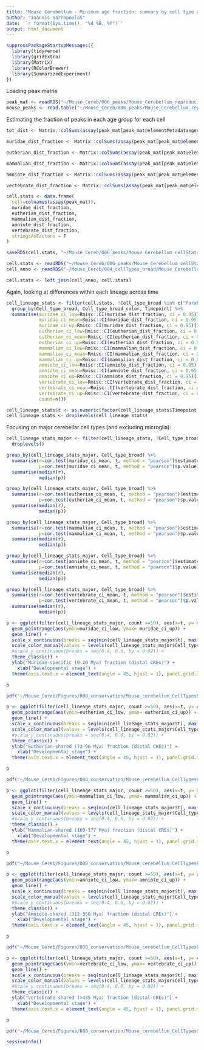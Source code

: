 ```yaml
---
title: "Mouse Cerebellum - Minimum age fraction: summary by cell type and timepoint"
author: "Ioannis Sarropoulos"
date: '`r format(Sys.time(), "%d %B, %Y")`'
output: html_document
---
```


```r
suppressPackageStartupMessages({
  library(tidyverse)
  library(gridExtra)
  library(Matrix)
  library(RColorBrewer)
  library(SummarizedExperiment)
})
```

Loading peak matrix

```r
peak_mat <- readRDS("~/Mouse_Cereb/006_peaks/Mouse_Cerebellum_reproducible_peak_matrix_SE_withInfo_robustPeaks.rds")
mouse_peaks <- read.table("~/Mouse_Cereb/006_peaks/Mouse_Cerebellum_reproducible_peaks_summary.txt", header = T, sep = "\t", stringsAsFactors = F)
```

Estimating the fraction of peaks in each age group for each cell

```r
tot_dist <- Matrix::colSums(assay(peak_mat[peak_mat@elementMetadata$genomic_class_broad %in% c("Distal", "Intronic"),]))

muridae_dist_fraction <- Matrix::colSums(assay(peak_mat[peak_mat@elementMetadata$min_age_collapsed=="0-20_muridae" & peak_mat@elementMetadata$genomic_class_broad %in% c("Distal", "Intronic"),])) / tot_dist

eutherian_dist_fraction <- Matrix::colSums(assay(peak_mat[peak_mat@elementMetadata$min_age_collapsed=="73-105_eutherian" & peak_mat@elementMetadata$genomic_class_broad %in% c("Distal", "Intronic"),])) / tot_dist

mammalian_dist_fraction <- Matrix::colSums(assay(peak_mat[peak_mat@elementMetadata$min_age_collapsed=="160-177_mammalian" & peak_mat@elementMetadata$genomic_class_broad %in% c("Distal", "Intronic"),])) / tot_dist

amniote_dist_fraction <- Matrix::colSums(assay(peak_mat[peak_mat@elementMetadata$min_age_collapsed=="312-350_amniote" & peak_mat@elementMetadata$genomic_class_broad %in% c("Distal", "Intronic"),])) / tot_dist

vertebrate_dist_fraction <- Matrix::colSums(assay(peak_mat[peak_mat@elementMetadata$min_age_collapsed=="435_vertebrate" & peak_mat@elementMetadata$genomic_class_broad %in% c("Distal", "Intronic"),])) / tot_dist

cell.stats <- data.frame(
  cell=colnames(assay(peak_mat)),
  muridae_dist_fraction,
  eutherian_dist_fraction,
  mammalian_dist_fraction,
  amniote_dist_fraction,
  vertebrate_dist_fraction,
  stringsAsFactors = F
)

saveRDS(cell.stats, "~/Mouse_Cereb/006_peaks/Mouse_Cerebellum_cellStats_minAge_stats_byCell.rds")
```

```r
cell.stats <- readRDS("~/Mouse_Cereb/006_peaks/Mouse_Cerebellum_cellStats_minAge_stats_byCell.rds")
cell_anno <- readRDS("~/Mouse_Cereb/004_cellTypes_broad/Mouse_Cerebellum_atac_finalCellType_annotation.rds")

cell.stats <- left_join(cell_anno, cell.stats)
```

Again, looking at differences within each lineage across time

```r
cell_lineage_stats <- filter(cell.stats, !Cell_type_broad %in% c("Parabrachial+Isthmic_nuclei", "Glut_DN+Isthmic_nuclei", "Other")) %>%
  group_by(Cell_type_broad, Cell_type_broad_color, Timepoint) %>%
  summarise(muridae_ci_low=Rmisc::CI(muridae_dist_fraction, ci = 0.95)[3],
            muridae_ci_mean=Rmisc::CI(muridae_dist_fraction, ci = 0.95)[2],
            muridae_ci_up=Rmisc::CI(muridae_dist_fraction, ci = 0.95)[1],
            eutherian_ci_low=Rmisc::CI(eutherian_dist_fraction, ci = 0.95)[3],
            eutherian_ci_mean=Rmisc::CI(eutherian_dist_fraction, ci = 0.95)[2],
            eutherian_ci_up=Rmisc::CI(eutherian_dist_fraction, ci = 0.95)[1],
            mammalian_ci_low=Rmisc::CI(mammalian_dist_fraction, ci = 0.95)[3],
            mammalian_ci_mean=Rmisc::CI(mammalian_dist_fraction, ci = 0.95)[2],
            mammalian_ci_up=Rmisc::CI(mammalian_dist_fraction, ci = 0.95)[1],
            amniote_ci_low=Rmisc::CI(amniote_dist_fraction, ci = 0.95)[3],
            amniote_ci_mean=Rmisc::CI(amniote_dist_fraction, ci = 0.95)[2],
            amniote_ci_up=Rmisc::CI(amniote_dist_fraction, ci = 0.95)[1],
            vertebrate_ci_low=Rmisc::CI(vertebrate_dist_fraction, ci = 0.95)[3],
            vertebrate_ci_mean=Rmisc::CI(vertebrate_dist_fraction, ci = 0.95)[2],
            vertebrate_ci_up=Rmisc::CI(vertebrate_dist_fraction, ci = 0.95)[1],
            count=n()) 

cell_lineage_stats$t <- as.numeric(factor(cell_lineage_stats$Timepoint))
cell_lineage_stats <- droplevels(cell_lineage_stats)
```

Focusing on major cerebellar cell types (and excluding microglia):

```r
cell_lineage_stats_major <- filter(cell_lineage_stats, !Cell_type_broad %in% c("Isthmic_nuclei", "MBO", "Parabrachial", "Microglia")) %>%
  droplevels()
```


```r
group_by(cell_lineage_stats_major, Cell_type_broad) %>%
  summarise(r=cor.test(muridae_ci_mean, t, method = "pearson")$estimate,
            p=cor.test(muridae_ci_mean, t, method = "pearson")$p.value) %>%
  summarise(median(r),
            median(p))

group_by(cell_lineage_stats_major, Cell_type_broad) %>%
  summarise(r=cor.test(eutherian_ci_mean, t, method = "pearson")$estimate,
            p=cor.test(eutherian_ci_mean, t, method = "pearson")$p.value) %>%
  summarise(median(r),
            median(p))

group_by(cell_lineage_stats_major, Cell_type_broad) %>%
  summarise(r=cor.test(mammalian_ci_mean, t, method = "pearson")$estimate,
            p=cor.test(mammalian_ci_mean, t, method = "pearson")$p.value) %>%
  summarise(median(r),
            median(p))

group_by(cell_lineage_stats_major, Cell_type_broad) %>%
  summarise(r=cor.test(amniote_ci_mean, t, method = "pearson")$estimate,
            p=cor.test(amniote_ci_mean, t, method = "pearson")$p.value) %>%
  summarise(median(r),
            median(p))

group_by(cell_lineage_stats_major, Cell_type_broad) %>%
  summarise(r=cor.test(vertebrate_ci_mean, t, method = "pearson")$estimate,
            p=cor.test(vertebrate_ci_mean, t, method = "pearson")$p.value) %>%
  summarise(median(r),
            median(p))
```

```r
p <- ggplot(filter(cell_lineage_stats_major, count >=50), aes(x=t, y= muridae_ci_mean, color=Cell_type_broad)) +
  geom_pointrange(aes(ymin=muridae_ci_low, ymax= muridae_ci_up)) +
  geom_line() +
  scale_x_continuous(breaks = seq(min(cell_lineage_stats_major$t), max(cell_lineage_stats_major$t), by = 1), labels=sort(unique(cell_lineage_stats_major$Timepoint))) +
  scale_color_manual(values = levels(cell_lineage_stats_major$Cell_type_broad_color)) +
  #scale_y_continuous(breaks = seq(0.4, 0.6, by = 0.02)) +
  theme_classic() +
  ylab("Muridae-specific (0-20 Mya) fraction (distal CREs)") +
    xlab("Developmental stage") +
  theme(axis.text.x = element_text(angle = 45, hjust = 1), panel.grid.minor.x = element_blank(), panel.grid.major.x = element_blank())

p

pdf("~/Mouse_Cereb/Figures/008_conservation/Mouse_cerebellum_CellTypesBroad_majorCellTypes_distal_muridae_fraction.pdf", width = 6, height = 4, useDingbats = F); print(p); dev.off()
```

```r
p <- ggplot(filter(cell_lineage_stats_major, count >=50), aes(x=t, y= eutherian_ci_mean, color=Cell_type_broad)) +
  geom_pointrange(aes(ymin=eutherian_ci_low, ymax= eutherian_ci_up)) +
  geom_line() +
  scale_x_continuous(breaks = seq(min(cell_lineage_stats_major$t), max(cell_lineage_stats_major$t), by = 1), labels=sort(unique(cell_lineage_stats_major$Timepoint))) +
  scale_color_manual(values = levels(cell_lineage_stats_major$Cell_type_broad_color)) +
  #scale_y_continuous(breaks = seq(0.4, 0.6, by = 0.02)) +
  theme_classic() +
  ylab("Eutherian-shared (73-96 Mya) fraction (distal CREs)") +
    xlab("Developmental stage") +
  theme(axis.text.x = element_text(angle = 45, hjust = 1), panel.grid.minor.x = element_blank(), panel.grid.major.x = element_blank())

p

pdf("~/Mouse_Cereb/Figures/008_conservation/Mouse_cerebellum_CellTypesBroad_majorCellTypes_distal_eutherian_fraction.pdf", width = 6, height = 4, useDingbats = F); print(p); dev.off()
```

```r
p <- ggplot(filter(cell_lineage_stats_major, count >=50), aes(x=t, y= mammalian_ci_mean, color=Cell_type_broad)) +
  geom_pointrange(aes(ymin=mammalian_ci_low, ymax= mammalian_ci_up)) +
  geom_line() +
  scale_x_continuous(breaks = seq(min(cell_lineage_stats_major$t), max(cell_lineage_stats_major$t), by = 1), labels=sort(unique(cell_lineage_stats_major$Timepoint))) +
  scale_color_manual(values = levels(cell_lineage_stats_major$Cell_type_broad_color)) +
  #scale_y_continuous(breaks = seq(0.4, 0.6, by = 0.02)) +
  theme_classic() +
  ylab("Mammalian-shared (160-177 Mya) fraction (distal CREs)") +
    xlab("Developmental stage") +
  theme(axis.text.x = element_text(angle = 45, hjust = 1), panel.grid.minor.x = element_blank(), panel.grid.major.x = element_blank())

p

pdf("~/Mouse_Cereb/Figures/008_conservation/Mouse_cerebellum_CellTypesBroad_majorCellTypes_distal_mammalian_fraction.pdf", width = 6, height = 4, useDingbats = F); print(p); dev.off()
```

```r
p <- ggplot(filter(cell_lineage_stats_major, count >=50), aes(x=t, y= amniote_ci_mean, color=Cell_type_broad)) +
  geom_pointrange(aes(ymin=amniote_ci_low, ymax= amniote_ci_up)) +
  geom_line() +
  scale_x_continuous(breaks = seq(min(cell_lineage_stats_major$t), max(cell_lineage_stats_major$t), by = 1), labels=sort(unique(cell_lineage_stats_major$Timepoint))) +
  scale_color_manual(values = levels(cell_lineage_stats_major$Cell_type_broad_color)) +
  #scale_y_continuous(breaks = seq(0.4, 0.6, by = 0.02)) +
  theme_classic() +
  ylab("Amniote-shared (312-350 Mya) fraction (distal CREs)") +
    xlab("Developmental stage") +
  theme(axis.text.x = element_text(angle = 45, hjust = 1), panel.grid.minor.x = element_blank(), panel.grid.major.x = element_blank())

p

pdf("~/Mouse_Cereb/Figures/008_conservation/Mouse_cerebellum_CellTypesBroad_majorCellTypes_distal_amniote_fraction.pdf", width = 6, height = 4, useDingbats = F); print(p); dev.off()
```

```r
p <- ggplot(filter(cell_lineage_stats_major, count >=50), aes(x=t, y= vertebrate_ci_mean, color=Cell_type_broad)) +
  geom_pointrange(aes(ymin=vertebrate_ci_low, ymax= vertebrate_ci_up)) +
  geom_line() +
  scale_x_continuous(breaks = seq(min(cell_lineage_stats_major$t), max(cell_lineage_stats_major$t), by = 1), labels=sort(unique(cell_lineage_stats_major$Timepoint))) +
  scale_color_manual(values = levels(cell_lineage_stats_major$Cell_type_broad_color)) +
  #scale_y_continuous(breaks = seq(0.4, 0.6, by = 0.02)) +
  theme_classic() +
  ylab("Vertebrate-shared (>435 Mya) fraction (distal CREs)") +
    xlab("Developmental stage") +
  theme(axis.text.x = element_text(angle = 45, hjust = 1), panel.grid.minor.x = element_blank(), panel.grid.major.x = element_blank())

p

pdf("~/Mouse_Cereb/Figures/008_conservation/Mouse_cerebellum_CellTypesBroad_majorCellTypes_distal_vertebrate_fraction.pdf", width = 6, height = 4, useDingbats = F); print(p); dev.off()
```

```r
sessionInfo()
```

